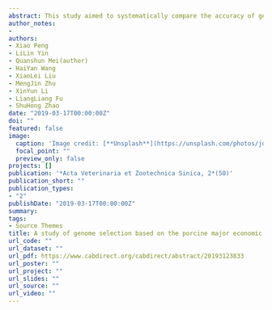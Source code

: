```yaml
---
abstract: This study aimed to systematically compare the accuracy of genomic selection for important economic traits in pigs by using 8 models including GBLUP, SSGBLUP, BayesA, BayesB, BayesC, BayesLASSO, BSLMM and BayesR. The data of age at 100 kg, backfat thickness at 100 kg and teat numbers were collected from 2 585 Yorkshire sows and all the individuals were genotyped by using PorcineSNP50K Beadchip. The accuracy of genomic selection for the 8 models were compared by a 5-fold cross-validation procedure based on additive model. The results demonstrated that the accuracy of genomic selection were positively correlated with the calculated heritabilities of different traits. The cross-validation analysis indicated that the prediction accuracy of age at 100 kg was the highest among the 3 different traits, but different models performed dissimilarly in different traits. The prediction accuracy of SSGBLUP was the highest for both age at 100 kg and backfat thickness at 100 kg, and the prediction accuracy of BayesA was the highest for teat numbers. In conclusion, SSGBLUP model can be used for the traits with moderate and high heritabilities when conducting genomic prediction for small sample size and BayesA is suitable to the traits with low heritability. How to optimize and select a model that is applicable to all traits may be a research direction in the future.
author_notes:
- 
authors:
- Xiao Peng
- LiLin Yin
- Quanshun Mei(author)
- HaiYan Wang
- XiaoLei Liu
- MengJin Zhu
- XinYun Li
- LiangLiang Fu
- ShuHong Zhao
date: "2019-03-17T00:00:00Z"
doi: ""
featured: false
image:
  caption: 'Image credit: [**Unsplash**](https://unsplash.com/photos/jdD8gXaTZsc)'
  focal_point: ""
  preview_only: false
projects: []
publication: '*Acta Veterinaria et Zootechnica Sinica, 2*(50)'
publication_short: ""
publication_types:
- "2"
publishDate: "2019-03-17T00:00:00Z"
summary:
tags:
- Source Themes
title: A study of genome selection based on the porcine major economic traits
url_code: ""
url_dataset: ""
url_pdf: https://www.cabdirect.org/cabdirect/abstract/20193123833
url_poster: ""
url_project: ""
url_slides: ""
url_source: ""
url_video: ""
---
```

